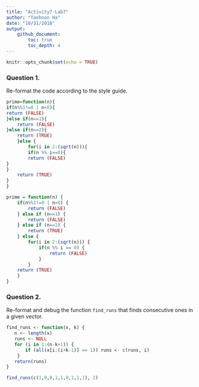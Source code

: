 ```yaml
---
title: "Activity7-Lab7"
author: "Taehoon Ha"
date: "10/31/2018"
output: 
    github_document:
        toc: true
        toc_depth: 4
---
```


```r
knitr::opts_chunk$set(echo = TRUE)
```

### Question 1.
Re-format the code according to the style guide.

```r
prime=function(n){ 
if(n%%1!=0 | n<0){ 
return (FALSE)
}else if(n==1){
    return (FALSE)
}else if(n==2){
    return (TRUE)
    }else {
        for(i in 2:(sqrt(n))){
        if(n %% i==0){
        return (FALSE)
}
}
    return (TRUE)
}
}
```

```r
prime = function(n) { 
    if(n%%1!=0 | n<0) { 
        return (FALSE)
    } else if (n==1) {
        return (FALSE)
    } else if (n==2) {
        return (TRUE)
    } else {
        for(i in 2:(sqrt(n))) {
            if(n %% i == 0) {
                return (FALSE)
            }
        } 
    return (TRUE)
    }
}
```

### Question 2.
Re-format and debug the function `find_runs` that finds consecutive ones in a given vector.
```r
find_runs <- function(x, k) {
   n <- length(x)
   runs <- NULL
   for (i in 1:(n-k+1)) {
       if (all(x[i:(i+k-1)] == 1)) runs <- c(runs, i)
    }
   return(runs)
}

find_runs(c(1,0,0,1,1,0,1,1,1), 2)
```

